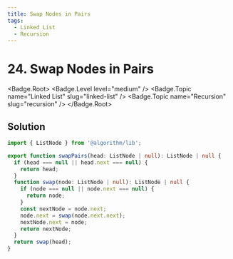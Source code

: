 ```yaml
---
title: Swap Nodes in Pairs
tags:
  - Linked List
  - Recursion
---
```


# 24. Swap Nodes in Pairs

<Badge.Root>
  <Badge.Level level="medium" />
  <Badge.Topic name="Linked List" slug="linked-list" />
  <Badge.Topic name="Recursion" slug="recursion" />
</Badge.Root>

## Solution

```typescript filename="solution.ts" copy
import { ListNode } from '@algorithm/lib';

export function swapPairs(head: ListNode | null): ListNode | null {
  if (head === null || head.next === null) {
    return head;
  }
  function swap(node: ListNode | null): ListNode | null {
    if (node === null || node.next === null) {
      return node;
    }
    const nextNode = node.next;
    node.next = swap(node.next.next);
    nextNode.next = node;
    return nextNode;
  }
  return swap(head);
}
```

<ProblemLink
  codingSite="leetcode"
  href="https://leetcode.com/problems/swap-nodes-in-pairs"
  title="Swap Nodes in Pairs"
/>
